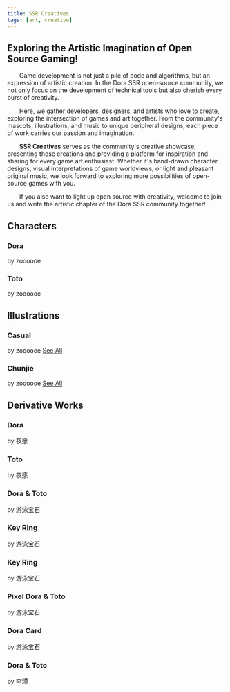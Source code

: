 ```yaml
---
title: SSR Creatives
tags: [art, creative]
---
```


## Exploring the Artistic Imagination of Open Source Gaming!

&emsp;&emsp;Game development is not just a pile of code and algorithms, but an expression of artistic creation. In the Dora SSR open-source community, we not only focus on the development of technical tools but also cherish every burst of creativity.

&emsp;&emsp;Here, we gather developers, designers, and artists who love to create, exploring the intersection of games and art together. From the community's mascots, illustrations, and music to unique peripheral designs, each piece of work carries our passion and imagination.

&emsp;&emsp;**SSR Creatives** serves as the community's creative showcase, presenting these creations and providing a platform for inspiration and sharing for every game art enthusiast. Whether it's hand-drawn character designs, visual interpretations of game worldviews, or light and pleasant original music, we look forward to exploring more possibilities of open-source games with you.

&emsp;&emsp;If you also want to light up open source with creativity, welcome to join us and write the artistic chapter of the Dora SSR community together!

## Characters

<Columns>
	<Column>
		<Card shadow='tl'>
			<CardHeader>
				<h3>Dora</h3>
			</CardHeader>
			<CardImage
				cardImageUrl={require('@site/static/img/art/character/dora-3v.jpg').default}
			/>
			<CardFooter>
				<span style={{ fontStyle: 'italic', fontSize: '0.9em' }}>by zoooooe</span>
			</CardFooter>
		</Card>
	</Column>
	<Column>
		<Card shadow='tl'>
			<CardHeader>
				<h3>Toto</h3>
			</CardHeader>
			<CardImage
				cardImageUrl={require('@site/static/img/art/character/toto-3v.jpg').default}
			/>
			<CardFooter>
				<span style={{ fontStyle: 'italic', fontSize: '0.9em' }}>by zoooooe</span>
			</CardFooter>
		</Card>
	</Column>
</Columns>

## Illustrations

<Columns>
	<Column>
		<Card shadow='tl'>
			<CardHeader>
				<h3>Casual</h3>
			</CardHeader>
			<CardImage
				cardImageUrl={require('@site/static/img/art/casual/1.png').default}
			/>
			<CardFooter style={{ display: 'flex', justifyContent: 'space-between' }}>
				<span style={{ fontStyle: 'italic', fontSize: '0.9em', marginRight: '10px' }}>by zoooooe</span>
				<a href='../../blog/2024/3/25/indie-game-made-so-hard' className='link--secondary'>See All</a>
			</CardFooter>
		</Card>
	</Column>
	<Column>
		<Card shadow='tl'>
			<CardHeader>
				<h3>Chunjie</h3>
			</CardHeader>
			<CardImage
				cardImageUrl={require('@site/static/img/art/chunjie/1.png').default}
			/>
			<CardFooter style={{ display: 'flex', justifyContent: 'space-between' }}>
				<span style={{ fontStyle: 'italic', fontSize: '0.9em', marginRight: '10px' }}>by zoooooe</span>
				<a href='../../blog/2025/1/20/year-of-snake' className='link--secondary'>See All</a>
			</CardFooter>
		</Card>
	</Column>
</Columns>

## Derivative Works

<Columns>
	<Column>
		<Card shadow='tl'>
			<CardHeader>
				<h3>Dora</h3>
			</CardHeader>
			<CardImage
				cardImageUrl={require('@site/static/img/art/derivative/dora.jpg').default}
			/>
			<CardFooter>
				<span style={{ fontStyle: 'italic', fontSize: '0.9em', marginRight: '10px' }}>by 夜愿</span>
			</CardFooter>
		</Card>
	</Column>
	<Column>
		<Card shadow='tl'>
			<CardHeader>
				<h3>Toto</h3>
			</CardHeader>
			<CardImage
				cardImageUrl={require('@site/static/img/art/derivative/toto.jpg').default}
			/>
			<CardFooter>
				<span style={{ fontStyle: 'italic', fontSize: '0.9em', marginRight: '10px' }}>by 夜愿</span>
			</CardFooter>
		</Card>
	</Column>
</Columns>

<br/>

<Columns>
	<Column>
		<Card shadow='tl'>
			<CardHeader>
				<h3>Dora & Toto</h3>
			</CardHeader>
			<CardImage
				cardImageUrl={require('@site/static/img/art/derivative/dora-toto.jpg').default}
			/>
			<CardFooter>
				<span style={{ fontStyle: 'italic', fontSize: '0.9em' }}>by 游泳宝石</span>
			</CardFooter>
		</Card>
	</Column>
</Columns>

<br/>

<Columns>
	<Column>
		<Card shadow='tl'>
			<CardHeader>
				<h3>Key Ring</h3>
			</CardHeader>
			<CardImage
				cardImageUrl={require('@site/static/img/art/derivative/keyring1.jpg').default}
			/>
			<CardFooter>
				<span style={{ fontStyle: 'italic', fontSize: '0.9em' }}>by 游泳宝石</span>
			</CardFooter>
		</Card>
	</Column>
	<Column>
		<Card shadow='tl'>
			<CardHeader>
				<h3>Key Ring</h3>
			</CardHeader>
			<CardImage
				cardImageUrl={require('@site/static/img/art/derivative/keyring2.jpg').default}
			/>
			<CardFooter>
				<span style={{ fontStyle: 'italic', fontSize: '0.9em' }}>by 游泳宝石</span>
			</CardFooter>
		</Card>
	</Column>
</Columns>

<br/>

<Columns>
	<Column>
		<Card shadow='tl'>
			<CardHeader>
				<h3>Pixel Dora & Toto</h3>
			</CardHeader>
			<CardImage
				cardImageUrl={require('@site/static/img/art/pixel/dora-toto.jpg').default}
			/>
			<CardFooter>
				<span style={{ fontStyle: 'italic', fontSize: '0.9em' }}>by 游泳宝石</span>
			</CardFooter>
		</Card>
	</Column>
</Columns>

<br/>

<Columns>
	<Column>
		<Card shadow='tl'>
			<CardHeader>
				<h3>Dora Card</h3>
			</CardHeader>
			<CardImage
				cardImageUrl={require('@site/static/img/art/derivative/dora-card.jpg').default}
			/>
			<CardFooter>
				<span style={{ fontStyle: 'italic', fontSize: '0.9em' }}>by 游泳宝石</span>
			</CardFooter>
		</Card>
	</Column>
	<Column>
		<Card shadow='tl'>
			<CardHeader>
				<h3>Dora & Toto</h3>
			</CardHeader>
			<CardImage
				cardImageUrl={require('@site/static/img/art/derivative/dora-toto-jin.jpg').default}
			/>
			<CardFooter>
				<span style={{ fontStyle: 'italic', fontSize: '0.9em' }}>by 李瑾</span>
			</CardFooter>
		</Card>
	</Column>
</Columns>